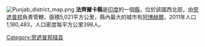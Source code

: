 [[Image:Punjab_district_map.png|thumb]]
'''法齊爾卡縣'''是[[印度|印度]]的一個[[縣|縣]]，位於該國西北部，由[[旁遮普邦|旁遮普邦]]負責管轄，面積5,021平方公里，縣內最大的城市有[[阿博赫爾|阿博赫爾]]，2011年人口1,180,483，人口密度每平方公里398人。

{{旁遮普邦行政区划小作品}}
[[Category:旁遮普邦辖县|Category:旁遮普邦辖县]]